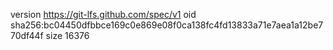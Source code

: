 version https://git-lfs.github.com/spec/v1
oid sha256:bc04450dfbbce169c0e869e08f0ca138fc4fd13833a71e7aea1a12be770df44f
size 16376
